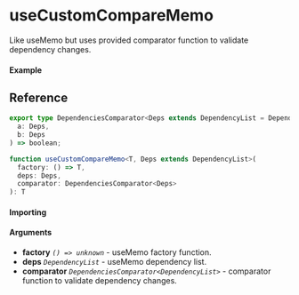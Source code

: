 
<Meta title="Miscellaneous/useCustomCompareMemo" component={Example} />

# useCustomCompareMemo

Like useMemo but uses provided comparator function to validate dependency changes.

#### Example

<Canvas>
  <Story story={Example} inline />
</Canvas>

## Reference

```ts
export type DependenciesComparator<Deps extends DependencyList = DependencyList> = (
  a: Deps,
  b: Deps
) => boolean;

function useCustomCompareMemo<T, Deps extends DependencyList>(
  factory: () => T,
  deps: Deps,
  comparator: DependenciesComparator<Deps>
): T
```

#### Importing

<ImportPath />

#### Arguments

- **factory** _`() => unknown`_ - useMemo factory function.
- **deps** _`DependencyList`_ - useMemo dependency list.
- **comparator** _`DependenciesComparator<DependencyList>`_ - comparator function to validate dependency changes.
